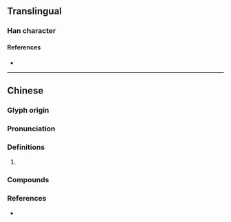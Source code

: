 {{character info}}
==Translingual==

===Han character===
{{Han char|rn=38|rad=女|as=05|sn=8|four=|canj=YPV|ids=⿱此女}}

====References====
* {{Han ref|kx=0259.120|dkj=06183|dj=0525.020|hdz=21043.140|uh=59D5|ud=22997}}

----

==Chinese==
{{zh-forms}}

===Glyph origin===
{{Han etym}}

===Pronunciation===
{{zh-pron
|m=zī
|c=zi1
|md=cĭ
|mc=y
|oc=y
|cat=
}}

===Definitions===
{{zh-hanzi}}

# {{rfdef|zh}}

===Compounds===
{{zh-der|姕姕|姕妓}}

===References===
* {{R:yue:Jyutping Database}}